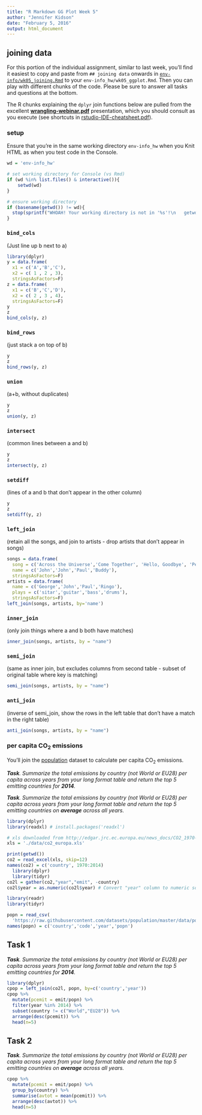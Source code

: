 ```yaml
---
title: "R Markdown GG Plot Week 5"
author: "Jennifer Kidson"
date: "February 5, 2016"
output: html_document
---
```


## joining data

For this portion of the individual assignment, similar to last week, you'll find it easiest to copy and paste from `## joining data` onwards in  [`env-info/wk05_joining.Rmd`](https://raw.githubusercontent.com/ucsb-bren/env-info/gh-pages/wk05_joining.Rmd) to your `env-info_hw/wk05_ggplot.Rmd`. Then you can play with different chunks of the code. Please be sure to answer all tasks and questions at the bottom.

The R chunks explaining the `dplyr` join functions below are pulled from the excellent [**wrangling-webinar.pdf**](wk03_dplyr/wrangling-webinar.pdf) presentation, which you should consult as you execute (see shortcuts in [rstudio-IDE-cheatsheet.pdf](refs/cheatsheets/rstudio-IDE-cheatsheet.pdf)). 

### setup

Ensure that you're in the same working directory `env-info_hw` when you Knit HTML as when you test code in the Console.

```r
wd = 'env-info_hw'

# set working directory for Console (vs Rmd)
if (wd %in% list.files() & interactive()){
    setwd(wd)
}

# ensure working directory
if (basename(getwd()) != wd){
  stop(sprintf("WHOAH! Your working directory is not in '%s'!\n   getwd(): %s", wd, getwd()))
}
```

### `bind_cols` 
(Just line up b next to a)

```r

library(dplyr)
y = data.frame(
  x1 = c('A','B','C'), 
  x2 = c( 1 , 2 , 3), 
  stringsAsFactors=F)
z = data.frame(
  x1 = c('B','C','D'), 
  x2 = c( 2 , 3 , 4), 
  stringsAsFactors=F)
y
z
bind_cols(y, z)
```

### `bind_rows` 
(just stack a on top of b)

```r
y
z
bind_rows(y, z)
```

### `union` 
(a+b, without duplicates)

```r
y
z
union(y, z)
```

### `intersect` 
(common lines between a and b)

```r
y
z
intersect(y, z)
```

### `setdiff` 
(lines of a and b that don't appear in the other column)

```r
y
z
setdiff(y, z)
```

### `left_join` 
(retain all the songs, and join to artists - drop artists that don't appear in songs)

```r
songs = data.frame(
  song = c('Across the Universe','Come Together', 'Hello, Goodbye', 'Peggy Sue'),
  name = c('John','John','Paul','Buddy'), 
  stringsAsFactors=F)
artists = data.frame(
  name = c('George','John','Paul','Ringo'),
  plays = c('sitar','guitar','bass','drums'), 
  stringsAsFactors=F)
left_join(songs, artists, by='name')
```

### `inner_join` 
(only join things where a and b both have matches)

```r
inner_join(songs, artists, by = "name")
```

### `semi_join` 
(same as inner join, but excludes columns from second table - subset of original table where key is matching)

```r
semi_join(songs, artists, by = "name")
```

### `anti_join` 
(inverse of semi_join, show the rows in the left table that don't have a match in the right table)

```r
anti_join(songs, artists, by = "name")
```

### per capita CO<sub>2</sub> emissions 

You'll join the [population](http://data.okfn.org/data/core/population) dataset to calculate per capita CO<sub>2</sub> emissions.

_**Task**. Summarize the total emissions by country  (not World or EU28) per capita across years from your long format table and return the top 5 emitting countries for **2014**._

_**Task**. Summarize the total emissions by country (not World or EU28) per capita across years from your long format table and return the top 5 emitting countries on **average** across all years._ 

```r
library(dplyr)
library(readxl) # install.packages('readxl')

# xls downloaded from http://edgar.jrc.ec.europa.eu/news_docs/CO2_1970-2014_dataset_of_CO2_report_2015.xls
xls = './data/co2_europa.xls'

print(getwd())
co2 = read_excel(xls, skip=12)
names(co2) = c('country', 1970:2014)
  library(dplyr)
  library(tidyr)
co2l = gather(co2,"year","emit", -country)
co2l$year = as.numeric(co2l$year) # Convert "year" column to numeric so that it can be joined to popn
```

```r
library(readr)
library(tidyr)

popn = read_csv(
  'https://raw.githubusercontent.com/datasets/population/master/data/population.csv')
names(popn) = c('country','code','year','popn')
```


## Task 1 
_**Task**. Summarize the total emissions by country  (not World or EU28) per capita across years from your long format table and return the top 5 emitting countries for **2014**._
```r
library(dplyr)
cpop = left_join(co2l, popn, by=c('country','year'))
cpop %>%
  mutate(pcemit = emit/popn) %>%
  filter(year %in% 2014) %>%
  subset(country != c("World","EU28")) %>%
  arrange(desc(pcemit)) %>%
  head(n=5)
```


## Task 2
_**Task**. Summarize the total emissions by country (not World or EU28) per capita across years from your long format table and return the top 5 emitting countries on **average** across all years._ 
```r
cpop %>%
  mutate(pcemit = emit/popn) %>%
  group_by(country) %>%
  summarise(avtot = mean(pcemit)) %>%
  arrange(desc(avtot)) %>%
  head(n=5)
  ```
